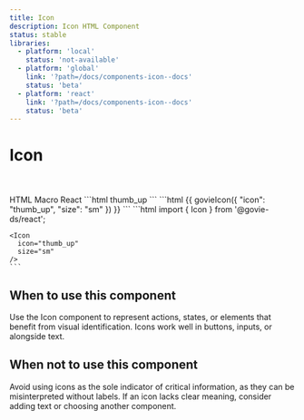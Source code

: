 ```yaml
---
title: Icon
description: Icon HTML Component
status: stable
libraries:
  - platform: 'local'
    status: 'not-available'
  - platform: 'global'
    link: '?path=/docs/components-icon--docs'
    status: 'beta'
  - platform: 'react'
    link: '?path=/docs/components-icon--docs'
    status: 'beta'
---
```


# Icon

<ComponentStatusBlock componentId="icon" />

<Icon icon="thumb_up" size="sm" />
<Icon icon="thumb_up" size="md" />
<Icon icon="thumb_up" size="lg" />
<Icon icon="thumb_up" size="xl" />

<br />
<br />

<Tabs id="tab1">
  <TabList>
    <TabItem value="tab11">HTML</TabItem>
    <TabItem value="tab12">Macro</TabItem>
    <TabItem value="tab13">React</TabItem>
  </TabList>
  <TabPanel value="tab11">
  ```html
    <span
      data-testid="govie-icon"
      role="presentation"
      class="
        material-symbols-outlined
        gi-block
        gi-text-[16px]
      ">
      thumb_up
    </span>
  ```
  </TabPanel>
  <TabPanel value="tab12">
  ```html
    {{ govieIcon({
      "icon": "thumb_up",
      "size": "sm"
    }) }}
  ```
  </TabPanel>
  <TabPanel value="tab13">
    ```html
    import { Icon } from '@govie-ds/react';

    <Icon
      icon="thumb_up"
      size="sm"
    />
    ```

  </TabPanel>
</Tabs>

## When to use this component

Use the Icon component to represent actions, states, or elements that benefit from visual identification. Icons work well in buttons, inputs, or alongside text.

## When not to use this component

Avoid using icons as the sole indicator of critical information, as they can be misinterpreted without labels. If an icon lacks clear meaning, consider adding text or choosing another component.
